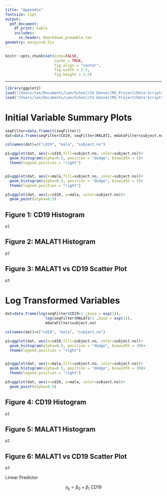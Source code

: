 ```yaml
---
title: "Appendix"
fontsize: 11pt
output:
  pdf_document:
    df_print: kable
    includes:
      in_header: Rmarkdown_preamble.tex
geometry: margin=0.5in
---
```


<!------------------------------------------------------------------------------>
<!--  ####  KNITR Setup & Script Information   #### -->
<!------------------------------------------------------------------------------>

<!--  ####  KNITR Specs   #### -->
```r
knitr::opts_chunk$set(echo=FALSE, 
                      cache = TRUE, 
                      fig.align = "center",
                      fig.width = 2.5,
                      fig.height = 2.5)
```
***
```r
library(ggplot2)
load("/Users/lee/Documents/Lee/School/CU Denver/MS_Project/Data:Scripts/FinalData/FilteredMergedData/Rdata/seqFilter.RData")
load("/Users/lee/Documents/Lee/School/CU Denver/MS_Project/Data:Scripts/FinalData/FilteredMergedData/Rdata/mdataFilter.RData")
```




# Initial Variable Summary Plots

```r
seqFilter=data.frame(t(seqFilter))
dat=data.frame(seqFilter$CD19, seqFilter$MALAT1, mdataFilter$subject.no)

colnames(dat)=c("cd19", "mala", "subject.no")

p1=ggplot(dat, aes(x=cd19,fill=subject.no, color=subject.no))+
  geom_histogram(alpha=0.5, position = "dodge", binwidth = 5)+
  theme(legend.position = "right")


p2=ggplot(dat, aes(x=mala,fill=subject.no, color=subject.no))+
  geom_histogram(alpha=0.5, position = "dodge", binwidth = 5)+
  theme(legend.position = "right")

p3=ggplot(dat, aes(x=cd19, y=mala, color=subject.no))+
  geom_point(alpha=0.5)
```

## Figure 1: CD19 Histogram
```r
p1
```

## Figure 2: MALAT1 Histogram
```r
p2
```

## Figure 3: MALAT1 vs CD19 Scatter Plot
```r
p3
```


# Log Transformed Variables
```r
dat=data.frame(log(seqFilter$CD19+1 ,base = exp(1)), 
                  log(seqFilter$MALAT1+1 ,base = exp(1)), 
                  mdataFilter$subject.no)

colnames(dat)=c("cd19", "mala", "subject.no")

p1=ggplot(dat, aes(x=cd19,fill=subject.no, color=subject.no))+
  geom_histogram(alpha=0.5, position = "dodge", binwidth = 30)+
  theme(legend.position = "right")


p2=ggplot(dat, aes(x=mala,fill=subject.no, color=subject.no))+
  geom_histogram(alpha=0.5, position = "dodge", binwidth = 30)+
  theme(legend.position = "right")

p3=ggplot(dat, aes(x=cd19, y=mala, color=subject.no))+
  geom_point(alpha=0.5)
```

## Figure 4: CD19 Histogram
```r
p1
```

## Figure 5: MALAT1 Histogram
```r
p2
```

## Figure 6: MALAT1 vs CD19 Scatter Plot
```r
p3
```

 Linear Predictor
 
 $$\eta_{ij}= \beta_{0} + \beta_{1} \ CD19$$
